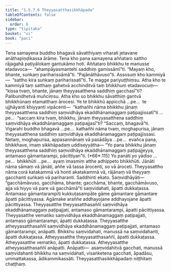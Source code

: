 ```yaml
---
title: "1.5.7.6 Theyyasatthasikkhāpada"
tableOfContents: false
sidebar:
  order: 6
type: "tipitaka"
basket: "vi"
book: "paci"
---
```



<DynamicBreadcrumb />

<Division number="407" book="paci" e="ch" v="2" p="171">

<Paragraph number="1223" book="paci">
Tena samayena buddho bhagavā sāvatthiyaṃ viharati jetavane anāthapiṇḍikassa ārāme. Tena kho pana samayena aññataro sattho rājagahā paṭiyālokaṃ gantukāmo hoti. Aññataro bhikkhu te manusse etadavoca—  “ahampāyasmantehi saddhiṃ gamissāmī”ti. “Mayaṃ kho, bhante, suṅkaṃ pariharissāmā”ti. “Pajānāthāvuso”ti. Assosuṃ kho kammiyā—  “sattho kira suṅkaṃ pariharissatī”ti. Te magge pariyuṭṭhiṃsu. Atha kho te kammiyā taṃ satthaṃ gahetvā acchinditvā taṃ bhikkhuṃ etadavocuṃ—  “kissa tvaṃ, bhante, jānaṃ theyyasatthena saddhiṃ gacchasī”ti? Palibundhetvā muñciṃsu.
</Paragraph>

<Paragraph number="1224" book="paci">
Atha kho so bhikkhu sāvatthiṃ gantvā bhikkhūnaṃ etamatthaṃ ārocesi. Ye te bhikkhū appicchā …pe…  te ujjhāyanti khiyyanti vipācenti—  “kathañhi nāma bhikkhu jānaṃ theyyasatthena saddhiṃ saṃvidhāya ekaddhānamaggaṃ paṭipajjissatī”ti …pe…  “saccaṃ kira tvaṃ, bhikkhu, jānaṃ theyyasatthena saddhiṃ saṃvidhāya ekaddhānamaggaṃ paṭipajjasī”ti? “Saccaṃ, bhagavā”ti. Vigarahi buddho bhagavā …pe…  kathañhi nāma tvaṃ, moghapurisa, jānaṃ theyyasatthena saddhiṃ saṃvidhāya ekaddhānamaggaṃ paṭipajjissasi. Netaṃ, moghapurisa, appasannānaṃ vā pasādāya …pe…  evañca pana, bhikkhave, imaṃ sikkhāpadaṃ uddiseyyātha—
</Paragraph>

</Division>
<Division number="408" book="paci" e="ch" v="2" p="172">

<Paragraph number="1225" book="paci">
<Emphasis>“Yo pana bhikkhu jānaṃ theyyasatthena</Emphasis> <Emphasis>saddhiṃ saṃvidhāya ekaddhānamaggaṃ paṭipajjeyya, antamaso gāmantarampi, pācittiyan”</Emphasis>ti. (*66*:<Emphasis>115</Emphasis>)
</Paragraph>

</Division>
<Division number="409" book="paci" e="ch" v="2" p="172">

<Paragraph number="1226" book="paci">
<Emphasis>Yo panā</Emphasis>ti yo yādiso …pe…  <Emphasis>bhikkhū</Emphasis>ti …pe…  ayaṃ imasmiṃ atthe adhippeto bhikkhūti.
</Paragraph>

<Paragraph number="1227" book="paci">
<Emphasis>Jānāti</Emphasis> nāma sāmaṃ vā jānāti, aññe vā tassa ārocenti, so vā āroceti.
</Paragraph>

<Paragraph number="1228" book="paci">
<Emphasis>Theyyasattho</Emphasis> nāma corā katakammā vā honti akatakammā vā, rājānaṃ vā theyyaṃ gacchanti suṅkaṃ vā pariharanti.
</Paragraph>

<Paragraph number="1229" book="paci">
<Emphasis>Saddhin</Emphasis>ti ekato.
</Paragraph>

<Paragraph number="1230" book="paci">
<Emphasis>Saṃvidhāyā</Emphasis>ti—  “gacchāmāvuso, gacchāma, bhante; gacchāma, bhante, gacchāmāvuso, ajja vā hiyyo vā pare vā gacchāmā”ti saṃvidahati, āpatti dukkaṭassa.
</Paragraph>

<Paragraph number="1231" book="paci">
<Emphasis>Antamaso gāmantarampī</Emphasis>ti kukkuṭasampāte gāme gāmantare gāmantare āpatti pācittiyassa. Agāmake araññe addhayojane addhayojane āpatti pācittiyassa.
</Paragraph>

</Division>
<Division number="410" book="paci" e="ch" v="2" p="172">

<Paragraph number="1232" book="paci">
Theyyasatthe theyyasatthasaññī saṃvidhāya ekaddhānamaggaṃ paṭipajjati, antamaso gāmantarampi, āpatti pācittiyassa. Theyyasatthe vematiko saṃvidhāya ekaddhānamaggaṃ paṭipajjati, antamaso gāmantarampi, āpatti dukkaṭassa. Theyyasatthe atheyyasatthasaññī saṃvidhāya ekaddhānamaggaṃ paṭipajjati, antamaso gāmantarampi, anāpatti. Bhikkhu saṃvidahati, manussā na saṃvidahanti, āpatti dukkaṭassa. Atheyyasatthe theyyasatthasaññī, āpatti dukkaṭassa. Atheyyasatthe vematiko, āpatti dukkaṭassa. Atheyyasatthe atheyyasatthasaññī anāpatti.
</Paragraph>

</Division>
<Division number="411" book="paci" e="ch" v="2" p="173">

<Paragraph number="1233" book="paci">
Anāpatti—  asaṃvidahitvā gacchati, manussā saṃvidahanti bhikkhu na saṃvidahati, visaṅketena gacchati, āpadāsu, ummattakassa, ādikammikassāti.

</Paragraph>
</Division>

<Paragraph number="1234" type="center" book="paci">
Theyyasatthasikkhāpadaṃ niṭṭhitaṃ chaṭṭhaṃ.
</Paragraph>